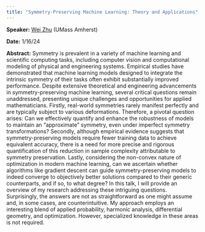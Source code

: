 ```yaml
---
title: "Symmetry-Preserving Machine Learning: Theory and Applications"
---
```

**Speaker:** [Wei Zhu](https://www.umass.edu/mathematics-statistics/directory/faculty/wei-zhu) (UMass Amherst)

**Date:** 1/16/24

**Abstract:** Symmetry is prevalent in a variety of machine learning and scientific computing tasks, including computer vision and computational modeling of physical and engineering systems. Empirical studies have demonstrated that machine learning models designed to integrate the intrinsic symmetry of their tasks often exhibit substantially improved performance. Despite extensive theoretical and engineering advancements in symmetry-preserving machine learning, several critical questions remain unaddressed, presenting unique challenges and opportunities for applied mathematicians. 
 Firstly, real-world symmetries rarely manifest perfectly and are typically subject to various deformations. Therefore, a pivotal question arises: Can we effectively quantify and enhance the robustness of models to maintain an “approximate” symmetry, even under imperfect symmetry transformations? Secondly, although empirical evidence suggests that symmetry-preserving models require fewer training data to achieve equivalent accuracy, there is a need for more precise and rigorous quantification of this reduction in sample complexity attributable to symmetry preservation. Lastly, considering the non-convex nature of optimization in modern machine learning, can we ascertain whether algorithms like gradient descent can guide symmetry-preserving models to indeed converge to objectively better solutions compared to their generic counterparts, and if so, to what degree? 
 In this talk, I will provide an overview of my research addressing these intriguing questions. Surprisingly, the answers are not as straightforward as one might assume and, in some cases, are counterintuitive. My approach employs an interesting blend of applied probability, harmonic analysis, differential geometry, and optimization. However, specialized knowledge in these areas is not required. 
